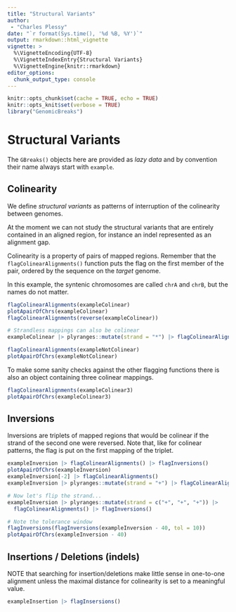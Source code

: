 ```yaml
---
title: "Structural Variants"
author: 
 - "Charles Plessy"
date: "`r format(Sys.time(), '%d %B, %Y')`"
output: rmarkdown::html_vignette
vignette: >
  %\VignetteEncoding{UTF-8}
  %\VignetteIndexEntry{Structural Variants}
  %\VignetteEngine{knitr::rmarkdown}
editor_options: 
  chunk_output_type: console
---
```


```r
knitr::opts_chunk$set(cache = TRUE, echo = TRUE)
knitr::opts_knit$set(verbose = TRUE)
library("GenomicBreaks")
```

# Structural Variants

The `GBreaks()` objects here are provided as _lazy data_ and by convention
their name always start with `example`.

## Colinearity

We define _structural variants_ as patterns of interruption of the colinearity
between genomes.

At the moment we can not study the structural variants that are entirely
contained in an aligned region, for instance an indel represented as an
alignment gap.

Colinearity is a property of pairs of mapped regions.  Remember that the
`flagColinearAlignments()` function puts the flag on the first member of the
pair, ordered by the sequence on the _target_ genome.

In this example, the syntenic chromosomes are called `chrA` and `chrB`, but the
names do not matter.

```r
flagColinearAlignments(exampleColinear)
plotApairOfChrs(exampleColinear)
flagColinearAlignments(reverse(exampleColinear))

# Strandless mappings can also be colinear
exampleColinear |> plyranges::mutate(strand = "*") |> flagColinearAlignments()

flagColinearAlignments(exampleNotColinear)
plotApairOfChrs(exampleNotColinear)
```

To make some sanity checks against the other flagging functions there is also
an object containing three colinear mappings.

```r
flagColinearAlignments(exampleColinear3)
plotApairOfChrs(exampleColinear3)
```

## Inversions

Inversions are triplets of mapped regions that would be colinear if the strand
of the second one were reversed.  Note that, like for colinear patterns, the
flag is put on the first mapping of the triplet.

```r
exampleInversion |> flagColinearAlignments() |> flagInversions()
plotApairOfChrs(exampleInversion)
exampleInversion[-2] |> flagColinearAlignments()
exampleInversion |> plyranges::mutate(strand = "+") |> flagColinearAlignments()

# Now let's flip the strand...
exampleInversion |> plyranges::mutate(strand = c("+", "+", "+")) |>
  flagColinearAlignments() |> flagInversions()

# Note the tolerance window
flagInversions(flagInversions(exampleInversion - 40, tol = 10))
plotApairOfChrs(exampleInversion - 40)
```

## Insertions / Deletions (indels)

NOTE that searching for insertion/deletions make little sense in one-to-one
alignment unless the maximal distance for colinearity is set to a meaningful
value.

```r
exampleInsertion |> flagInsersions()
```
